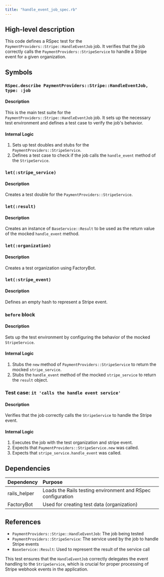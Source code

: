 ```yaml
---
title: "handle_event_job_spec.rb"
---
```


## High-level description
This code defines a RSpec test for the `PaymentProviders::Stripe::HandleEventJob` job. It verifies that the job correctly calls the `PaymentProviders::StripeService` to handle a Stripe event for a given organization.

## Symbols

### `RSpec.describe PaymentProviders::Stripe::HandleEventJob, type: :job`
#### Description
This is the main test suite for the `PaymentProviders::Stripe::HandleEventJob` job. It sets up the necessary test environment and defines a test case to verify the job's behavior.

#### Internal Logic
1. Sets up test doubles and stubs for the `PaymentProviders::StripeService`.
2. Defines a test case to check if the job calls the `handle_event` method of the `StripeService`.

### `let(:stripe_service)`
#### Description
Creates a test double for the `PaymentProviders::StripeService`.

### `let(:result)`
#### Description
Creates an instance of `BaseService::Result` to be used as the return value of the mocked `handle_event` method.

### `let(:organization)`
#### Description
Creates a test organization using FactoryBot.

### `let(:stripe_event)`
#### Description
Defines an empty hash to represent a Stripe event.

### `before` block
#### Description
Sets up the test environment by configuring the behavior of the mocked `StripeService`.

#### Internal Logic
1. Stubs the `new` method of `PaymentProviders::StripeService` to return the mocked `stripe_service`.
2. Stubs the `handle_event` method of the mocked `stripe_service` to return the `result` object.

### Test case: `it 'calls the handle event service'`
#### Description
Verifies that the job correctly calls the `StripeService` to handle the Stripe event.

#### Internal Logic
1. Executes the job with the test organization and stripe event.
2. Expects that `PaymentProviders::StripeService.new` was called.
3. Expects that `stripe_service.handle_event` was called.

## Dependencies
| Dependency | Purpose |
|:-----------|:--------|
| rails_helper | Loads the Rails testing environment and RSpec configuration |
| FactoryBot | Used for creating test data (organization) |

## References
- `PaymentProviders::Stripe::HandleEventJob`: The job being tested
- `PaymentProviders::StripeService`: The service used by the job to handle Stripe events
- `BaseService::Result`: Used to represent the result of the service call

This test ensures that the `HandleEventJob` correctly delegates the event handling to the `StripeService`, which is crucial for proper processing of Stripe webhook events in the application.